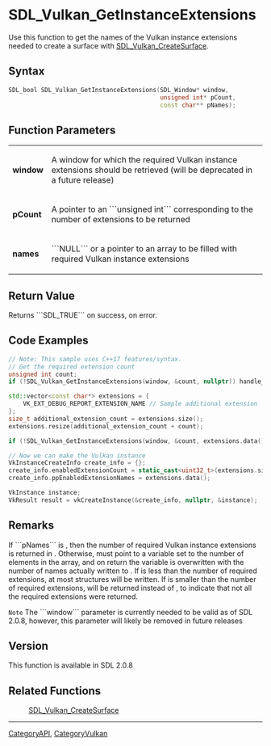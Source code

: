 
<!-- #*^*^*^*^*See http://wiki.libsdl.org/moin.cgi/SGFunctions for details on editing this page*^*^*^*^* -->


= SDL_Vulkan_GetInstanceExtensions =

Use this function to get the names of the Vulkan instance extensions needed to create a surface with [[SDL_Vulkan_CreateSurface]].



== Syntax ==
<syntaxhighlight lang='c++'>
SDL_bool SDL_Vulkan_GetInstanceExtensions(SDL_Window* window,
                                          unsigned int* pCount,
                                          const char** pNames);
</syntaxhighlight>

== Function Parameters ==
{|
|'''window'''
|A window for which the required Vulkan instance extensions should be retrieved (will be deprecated in a future release)
|-
|'''pCount'''
|A pointer to an ```unsigned int``` corresponding to the number of extensions to be returned
|-
|'''names'''
|```NULL``` or a pointer to an array to be filled with required Vulkan instance extensions
|}


== Return Value ==
Returns ```SDL_TRUE``` on success, {{{SDL_FALSE}}} on error.


== Code Examples ==
<syntaxhighlight lang='c++'>
// Note: This sample uses C++17 features/syntax.
// Get the required extension count
unsigned int count;
if (!SDL_Vulkan_GetInstanceExtensions(window, &count, nullptr)) handle_error();

std::vector<const char*> extensions = {
    VK_EXT_DEBUG_REPORT_EXTENSION_NAME // Sample additional extension
};
size_t additional_extension_count = extensions.size();
extensions.resize(additional_extension_count + count);

if (!SDL_Vulkan_GetInstanceExtensions(window, &count, extensions.data() + additional_extension_count)) handle_error();

// Now we can make the Vulkan instance
VkInstanceCreateInfo create_info = {};
create_info.enabledExtensionCount = static_cast<uint32_t>(extensions.size());
create_info.ppEnabledExtensionNames = extensions.data();

VkInstance instance;
VkResult result = vkCreateInstance(&create_info, nullptr, &instance);
</syntaxhighlight>


== Remarks ==

If ```pNames``` is {{{NULL}}}, then the number of required Vulkan instance extensions is returned in {{{pCount}}}. Otherwise, {{{pCount}}} must point to a variable set to the number of elements in the {{{pNames}}} array, and on return the variable is overwritten with the number of names actually written to {{{pNames}}}. If {{{pCount}}} is less than the number of required extensions, at most {{{pCount}}} structures will be written. If {{{pCount}}} is smaller than the number of required extensions, {{{SDL_FALSE}}} will be returned instead of {{{SDL_TRUE}}}, to indicate that not all the required extensions were returned.

<code></code><code>Note</code><code></code> The ```window``` parameter is currently needed to be valid as of SDL 2.0.8, however, this parameter will likely be removed in future releases

== Version ==
This function is available in SDL 2.0.8

== Related Functions ==
:[[SDL_Vulkan_CreateSurface]]

----
[[CategoryAPI]], [[CategoryVulkan]]
